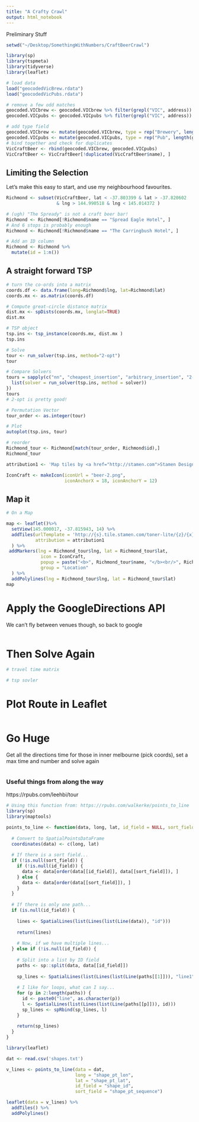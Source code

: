 ```yaml
---
title: "A Crafty Crawl"
output: html_notebook
---
```

Preliminary Stuff

```r
setwd("~/Desktop/SomethingWithNumbers/CraftBeerCrawl")
```

```r
library(sp)
library(tspmeta)
library(tidyverse)
library(leaflet)

# load data
load("geocodedVicBrew.rdata")
load("geocodedVicPubs.rdata")

# remove a few odd matches
geocoded.VICbrew <- geocoded.VICbrew %>% filter(grepl("VIC", address)) 
geocoded.VICpubs <- geocoded.VICpubs %>% filter(grepl("VIC", address)) 

# add type field
geocoded.VICbrew <- mutate(geocoded.VICbrew, type = rep("Brewery", length(geocoded.VICbrew$name)))
geocoded.VICpubs <- mutate(geocoded.VICpubs, type = rep("Pub", length(geocoded.VICpubs$name)))                        
# bind together and check for duplicates 
VicCraftBeer <- rbind(geocoded.VICbrew, geocoded.VICpubs)
VicCraftBeer <- VicCraftBeer[!duplicated(VicCraftBeer$name), ]
```


## Limiting the Selection
Let's make this easy to start, and use my neighbourhood favourites.
```r
Richmond <- subset(VicCraftBeer, lat < -37.803399 & lat > -37.820602
                   & lng > 144.990518 & lng < 145.014372 )

# (ugh) "The Spready" is not a craft beer bar!
Richmond <- Richmond[!Richmond$name == "Spread Eagle Hotel", ]
# And 6 stops is probably enough 
Richmond <- Richmond[!Richmond$name == "The Carringbush Hotel", ]

# Add an ID column
Richmond <- Richmond %>% 
  mutate(id = 1:n())
```


## A straight forward TSP 
```r
# turn the co-ords into a matrix 
coords.df <- data.frame(long=Richmond$lng, lat=Richmond$lat)
coords.mx <- as.matrix(coords.df)

# Compute great-circle distance matrix
dist.mx <- spDists(coords.mx, longlat=TRUE)
dist.mx

# TSP object
tsp.ins <- tsp_instance(coords.mx, dist.mx )
tsp.ins

# Solve 
tour <- run_solver(tsp.ins, method="2-opt")
tour

# Compare Solvers
tours = sapply(c("nn", "cheapest_insertion", "arbitrary_insertion", "2-opt"), function(solver) {
  list(solver = run_solver(tsp.ins, method = solver))
})
tours
# 2-opt is pretty good!

# Permutation Vector 
tour_order <- as.integer(tour)

# Plot
autoplot(tsp.ins, tour)

# reorder
Richmond_tour <- Richmond[match(tour_order, Richmond$id),]
Richmond_tour

```

```r
attribution1 <- 'Map tiles by <a href="http://stamen.com">Stamen Design</a>, <a href="http://creativecommons.org/licenses/by/3.0">CC BY 3.0</a> &mdash; Map data &copy; <a href="http://www.openstreetmap.org/copyright">OpenStreetMap</a> | Icons made by <a href="http://www.flaticon.com/authors/nas-ztudio" title="Nas Ztudio">Nas Ztudio</a> from <a href="http://www.flaticon.com" title="Flaticon">www.flaticon.com</a> is licensed by <a href="http://creativecommons.org/licenses/by/3.0/" title="Creative Commons BY 3.0" target="_blank">CC BY 3.0 </a>'  

IconCraft <- makeIcon(iconUrl = "beer-2.png",
                      iconAnchorX = 18, iconAnchorY = 12)

```

## Map it
```r
# On a Map

map <- leaflet()%>%
  setView(145.000017, -37.815943, 14) %>% 
  addTiles(urlTemplate = 'http://{s}.tile.stamen.com/toner-lite/{z}/{x}/{y}.png', 
           attribution = attribution1
  ) %>%
 addMarkers(lng = Richmond_tour$lng, lat = Richmond_tour$lat,
             icon = IconCraft,
             popup = paste("<b>", Richmond_tour$name, "</b><br/>", Richmond_tour$address),
             group = "Location"
  ) %>% 
  addPolylines(lng = Richmond_tour$lng, lat = Richmond_tour$lat)
map

```


# Apply the GoogleDirections API 
We can't fly between venues though, so back to google
```r

```
 

# Then Solve Again

```r
# travel time matrix

# tsp sovler 

```


# Plot Route in Leaflet

```r

```

# Go Huge
Get all the directions time for those in inner melbourne (pick coords), set a max time and number and solve again 
```r

```


### Useful things from along the way
https://rpubs.com/leehbi/tour
```r
# Using this function from: https://rpubs.com/walkerke/points_to_line
library(sp)
library(maptools)

points_to_line <- function(data, long, lat, id_field = NULL, sort_field = NULL) {
  
  # Convert to SpatialPointsDataFrame
  coordinates(data) <- c(long, lat)
  
  # If there is a sort field...
  if (!is.null(sort_field)) {
    if (!is.null(id_field)) {
      data <- data[order(data[[id_field]], data[[sort_field]]), ]
    } else {
      data <- data[order(data[[sort_field]]), ]
    }
  }
  
  # If there is only one path...
  if (is.null(id_field)) {
    
    lines <- SpatialLines(list(Lines(list(Line(data)), "id")))
    
    return(lines)
    
    # Now, if we have multiple lines...
  } else if (!is.null(id_field)) {  
    
    # Split into a list by ID field
    paths <- sp::split(data, data[[id_field]])
    
    sp_lines <- SpatialLines(list(Lines(list(Line(paths[[1]])), "line1")))
    
    # I like for loops, what can I say...
    for (p in 2:length(paths)) {
      id <- paste0("line", as.character(p))
      l <- SpatialLines(list(Lines(list(Line(paths[[p]])), id)))
      sp_lines <- spRbind(sp_lines, l)
    }
    
    return(sp_lines)
  }
}

library(leaflet)

dat <- read.csv('shapes.txt')

v_lines <- points_to_line(data = dat, 
                          long = "shape_pt_lon", 
                          lat = "shape_pt_lat", 
                          id_field = "shape_id", 
                          sort_field = "shape_pt_sequence")

leaflet(data = v_lines) %>%
  addTiles() %>%
  addPolylines()

```


